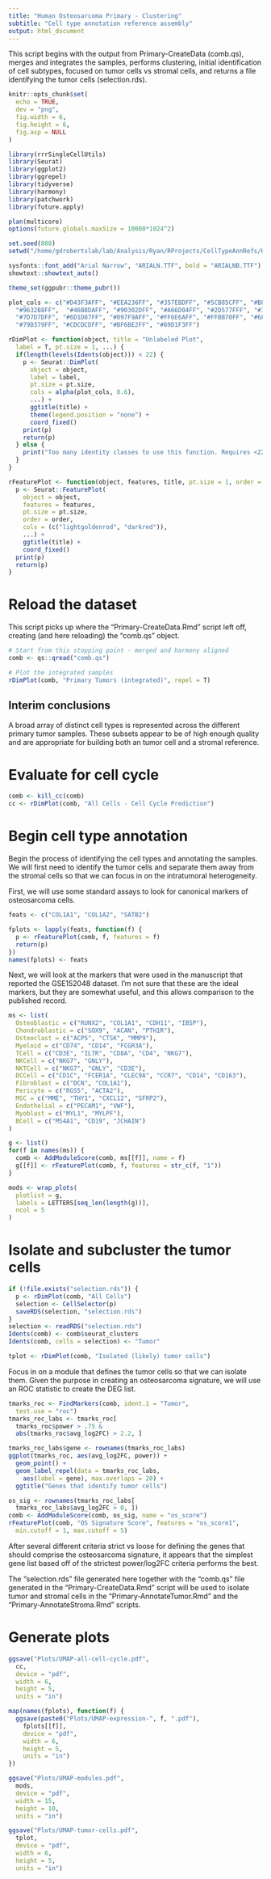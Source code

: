 ```yaml
---
title: "Human Osteosarcoma Primary - Clustering"
subtitle: "Cell type annotation reference assembly"
output: html_document
---
```


This script begins with the output from Primary-CreateData (comb.qs), merges and
integrates the samples, performs clustering, initial identification of cell subtypes,
focused on tumor cells vs stromal cells, and returns a file identifying the tumor
cells (selection.rds).

```r
knitr::opts_chunk$set(
  echo = TRUE,
  dev = "png",
  fig.width = 6,
  fig.height = 6,
  fig.asp = NULL
)

library(rrrSingleCellUtils)
library(Seurat)
library(ggplot2)
library(ggrepel)
library(tidyverse)
library(harmony)
library(patchwork)
library(future.apply)

plan(multicore)
options(future.globals.maxSize = 10000*1024^2)

set.seed(888)
setwd("/home/gdrobertslab/lab/Analysis/Ryan/RProjects/CellTypeAnnRefs/HuOsteo")

sysfonts::font_add("Arial Narrow", "ARIALN.TTF", bold = "ARIALNB.TTF")
showtext::showtext_auto()

theme_set(ggpubr::theme_pubr())

plot_cols <- c("#D43F3AFF", "#EEA236FF", "#357EBDFF", "#5CB85CFF", "#B8B8B8FF",
  "#9632B8FF",  "#46B8DAFF", "#90302DFF", "#A66D04FF", "#2D577FFF", "#3E7E3EFF",
  "#7D7D7DFF", "#6D1D87FF", "#097F9AFF", "#FF6E6AFF", "#FFBB70FF", "#68A4E3FF",
  "#79D379FF", "#CDCDCDFF", "#BF6BE2FF", "#69D1F3FF")

rDimPlot <- function(object, title = "Unlabeled Plot",
  label = T, pt.size = 1, ...) {
  if(length(levels(Idents(object))) < 22) {  
    p <- Seurat::DimPlot(
      object = object, 
      label = label, 
      pt.size = pt.size,
      cols = alpha(plot_cols, 0.6),
      ...) +
      ggtitle(title) +
      theme(legend.position = "none") +
      coord_fixed()
    print(p)
    return(p)
  } else {
    print("Too many identity classes to use this function. Requires <22.")
  }
}

rFeaturePlot <- function(object, features, title, pt.size = 1, order = T, ...) {
  p <- Seurat::FeaturePlot(
    object = object,
    features = features,
    pt.size = pt.size,
    order = order,
    cols = (c("lightgoldenrod", "darkred")),
    ...) +
    ggtitle(title) +
    coord_fixed()
  print(p)
  return(p)
}
```

# Reload the dataset

This script picks up where the "Primary-CreateData.Rmd" script left off, creating (and
here reloading) the "comb.qs" object.

```r
# Start from this stopping point - merged and harmony aligned
comb <- qs::qread("comb.qs")

# Plot the integrated samples
rDimPlot(comb, "Primary Tumors (integrated)", repel = T)
```

## Interim conclusions

A broad array of distinct cell types is represented across the different primary
tumor samples. These subsets appear to be of high enough quality and are appropriate
for building both an tumor cell and a stromal reference.

# Evaluate for cell cycle

```r
comb <- kill_cc(comb)
cc <- rDimPlot(comb, "All Cells - Cell Cycle Prediction")
```

# Begin cell type annotation

Begin the process of identifying the cell types and annotating the samples. We will first
need to identify the tumor cells and separate them away from the stromal cells so that we
can focus in on the intratumoral heterogeneity.

First, we will use some standard assays to look for canonical markers of osteosarcoma cells.

```r
feats <- c("COL1A1", "COL1A2", "SATB2")

fplots <- lapply(feats, function(f) {
  p <- rFeaturePlot(comb, f, features = f)
  return(p)
})
names(fplots) <- feats
```

Next, we will look at the markers that were used in the manuscript that reported the
GSE152048 dataset. I'm not sure that these are the ideal markers, but they are somewhat
useful, and this allows comparison to the published record.

```r
ms <- list(
  Osteoblastic = c("RUNX2", "COL1A1", "CDH11", "IBSP"),
  Chondroblastic = c("SOX9", "ACAN", "PTH1R"),
  Osteoclast = c("ACP5", "CTSK", "MMP9"),
  Myeloid = c("CD74", "CD14", "FCGR3A"),
  TCell = c("CD3E", "IL7R", "CD8A", "CD4", "NKG7"),
  NKCell = c("NKG7", "GNLY"),
  NKTCell = c("NKG7", "GNLY", "CD3E"),
  DCCell = c("CD1C", "FCER1A", "CLEC9A", "CCR7", "CD14", "CD163"),
  Fibroblast = c("DCN", "COL1A1"),
  Pericyte = c("RGS5", "ACTA2"),
  MSC = c("MME", "THY1", "CXCL12", "SFRP2"),
  Endothelial = c("PECAM1", "VWF"),
  Myoblast = c("MYL1", "MYLPF"),
  BCell = c("MS4A1", "CD19", "JCHAIN")
)

g <- list()
for(f in names(ms)) {
  comb <- AddModuleScore(comb, ms[[f]], name = f)
  g[[f]] <- rFeaturePlot(comb, f, features = str_c(f, "1"))
}

mods <- wrap_plots(
  plotlist = g,
  labels = LETTERS[seq_len(length(g))],
  ncol = 5
)
```

# Isolate and subcluster the tumor cells

```r
if (!file.exists("selection.rds")) {
  p <- rDimPlot(comb, "All Cells")
  selection <- CellSelector(p)
  saveRDS(selection, "selection.rds")
}
selection <- readRDS("selection.rds")
Idents(comb) <- comb$seurat_clusters
Idents(comb, cells = selection) <- "Tumor"

tplot <- rDimPlot(comb, "Isolated (likely) tumor cells")
```

Focus in on a module that defines the tumor cells so that we can isolate them.
Given the purpose in creating an osteosarcoma signature, we will use an ROC
statistic to create the DEG list.

```r
tmarks_roc <- FindMarkers(comb, ident.1 = "Tumor",
  test.use = "roc")
tmarks_roc_labs <- tmarks_roc[
  tmarks_roc$power > .75 &
  abs(tmarks_roc$avg_log2FC) > 2.2, ]

tmarks_roc_labs$gene <- rownames(tmarks_roc_labs)
ggplot(tmarks_roc, aes(avg_log2FC, power)) +
  geom_point() +
  geom_label_repel(data = tmarks_roc_labs,
    aes(label = gene), max.overlaps = 20) +
  ggtitle("Genes that identify tumor cells")

os_sig <- rownames(tmarks_roc_labs[
  tmarks_roc_labs$avg_log2FC > 0, ])
comb <- AddModuleScore(comb, os_sig, name = "os_score")
rFeaturePlot(comb, "OS Signature Score", features = "os_score1",
  min.cutoff = 1, max.cutoff = 5)
```

After several different criteria strict vs loose for defining the genes
that should comprise the osteosarcoma signature, it appears that the simplest
gene list based off of the strictest power/log2FC criteria performs the best.

The "selection.rds" file generated here together with the "comb.qs" file generated
in the "Primary-CreateData.Rmd" script will be used to isolate tumor and stromal
cells in the "Primary-AnnotateTumor.Rmd" and the "Primary-AnnotateStroma.Rmd" scripts.

# Generate plots

```r
ggsave("Plots/UMAP-all-cell-cycle.pdf",
  cc,
  device = "pdf",
  width = 6,
  height = 5,
  units = "in")

map(names(fplots), function(f) {
  ggsave(paste0("Plots/UMAP-expression-", f, ".pdf"),
    fplots[[f]],
    device = "pdf",
    width = 6,
    height = 5,
    units = "in")
})

ggsave("Plots/UMAP-modules.pdf",
  mods,
  device = "pdf",
  width = 15,
  height = 10,
  units = "in")

ggsave("Plots/UMAP-tumor-cells.pdf",
  tplot,
  device = "pdf",
  width = 6,
  height = 5,
  units = "in")
```